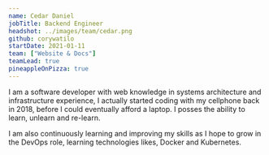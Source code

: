 ```yaml
---
name: Cedar Daniel
jobTitle: Backend Engineer
headshot: ../images/team/cedar.png
github: corywatilo
startDate: 2021-01-11
team: ["Website & Docs"]
teamLead: true
pineappleOnPizza: true
---
```


I am a software developer with web knowledge in systems architecture and infrastructure experience, 
I actually started coding with my cellphone back in 2018, before I could eventually afford a laptop. I posses the ability to learn, unlearn and re-learn.

I am also continuously learning and improving my skills as I hope to grow in the DevOps role, learning technologies likes, Docker and Kubernetes.